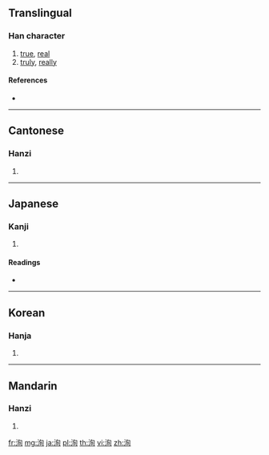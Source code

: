{{character info/new}}
==Translingual==

===Han character===
{{Han char|rn=85|rad=水|as=06|sn=9|four=37120|canj=EPA|ids=⿰氵旬}}

# [[true]], [[real]]
# [[truly]], [[really]]

====References====
* {{Han ref|kx=0622.120|dkj=17416|dj=1018.100|hdz=31613.050|uh=6D35|ud=27957|bh=ACAC|bd=44204}}

----

==Cantonese==

===Hanzi===
{{yue-hanzi|jyut=[[seon1]]|y=seun1}}

# {{defn|lang=yue|sort=水06}}

----

==Japanese==

===Kanji===
{{ja-kanji|grade=|rs=水06}}

# {{defn|lang=ja|sort=水06}}

====Readings====
* {{ja-readings|on=[[しゅん]] (shun), [[じゅん]] (jun)|kun=[[まことに]] (makotoni)}}

----

==Korean==

===Hanja===
{{ko-hanja|hangeul=[[순]], [[현]]|eumhun=|rv=sun, hyeon|mr=sun, hyŏn|y=swun, hyen}}

# {{defn|lang=ko|sort=水06}}

----

==Mandarin==

===Hanzi===
{{cmn-hanzi|pin=[[xún]] ([[xun2]])|wg=hsün<sup>2</sup>}}

# {{defn|lang=cmn|sort=水06}}

[[fr:洵]]
[[mg:洵]]
[[ja:洵]]
[[pl:洵]]
[[th:洵]]
[[vi:洵]]
[[zh:洵]]